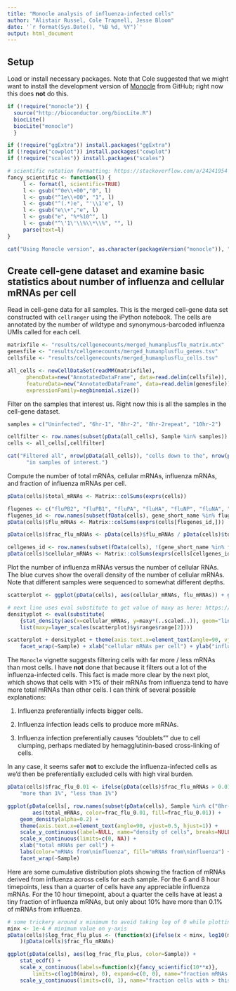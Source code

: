 ```yaml
---
title: "Monocle analysis of influenza-infected cells"
author: "Alistair Russel, Cole Trapnell, Jesse Bloom"
date: '`r format(Sys.Date(), "%B %d, %Y")`'
output: html_document
---
```


## Setup
Load or install necessary packages.
Note that Cole suggested that we might want to install the development version of [Monocle](http://cole-trapnell-lab.github.io/monocle-release/) from GitHub; right now this does **not** do this.
```r

if (!require("monocle")) {
  source("http://bioconductor.org/biocLite.R")
  biocLite()
  biocLite("monocle")
  }

if (!require("ggExtra")) install.packages("ggExtra")
if (!require("cowplot")) install.packages("cowplot")
if (!require("scales")) install.packages("scales")

# scientific notation formatting: https://stackoverflow.com/a/24241954
fancy_scientific <- function(l) {
     l <- format(l, scientific=TRUE)
     l <- gsub("^0e\\+00","0", l)
     l <- gsub("^1e\\+00", "1", l)
     l <- gsub("^(.*)e", "'\\1'e", l)
     l <- gsub("e\\+","e", l)
     l <- gsub("e", "%*%10^", l)
     l <- gsub("^\'1\'\\%\\*\\%", "", l)
     parse(text=l)
}
```
```r
cat("Using Monocle version", as.character(packageVersion("monocle")), "\n")
```

## Create cell-gene dataset and examine basic statistics about number of influenza and cellular mRNAs per cell
Read in cell-gene data for all samples.
This is the merged cell-gene data set constructed with `cellranger` using the iPython notebook.
The cells are annotated by the number of wildtype and synonymous-barcoded influenza UMIs called for each cell.
```r
matrixfile <- "results/cellgenecounts/merged_humanplusflu_matrix.mtx"
genesfile <- "results/cellgenecounts/merged_humanplusflu_genes.tsv"
cellsfile <- "results/cellgenecounts/merged_humanplusflu_cells.tsv"

all_cells <- newCellDataSet(readMM(matrixfile), 
      phenoData=new("AnnotatedDataFrame", data=read.delim(cellsfile)), 
      featureData=new("AnnotatedDataFrame", data=read.delim(genesfile)),
      expressionFamily=negbinomial.size())
```

Filter on the samples that interest us.
Right now this is all the samples in the cell-gene dataset.
```r
samples = c("Uninfected", "6hr-1", "8hr-2", "8hr-2repeat", "10hr-2")

cellfilter <- row.names(subset(pData(all_cells), Sample %in% samples))
cells <- all_cells[,cellfilter]

cat("Filtered all", nrow(pData(all_cells)), "cells down to the", nrow(pData(cells)), 
      "in samples of interest.")
```

Compute the number of total mRNAs, cellular mRNAs, influenza mRNAs, and fraction of influenza mRNAs per cell.
```r
pData(cells)$total_mRNAs <- Matrix::colSums(exprs(cells))

flugenes <- c("fluPB2", "fluPB1", "fluPA", "fluHA", "fluNP", "fluNA", "fluM", "fluNS")
flugenes_id <- row.names(subset(fData(cells), gene_short_name %in% flugenes))
pData(cells)$flu_mRNAs <- Matrix::colSums(exprs(cells[flugenes_id,]))

pData(cells)$frac_flu_mRNAs <- pData(cells)$flu_mRNAs / pData(cells)$total_mRNAs

cellgenes_id <- row.names(subset(fData(cells), !(gene_short_name %in% flugenes)))
pData(cells)$cellular_mRNAs <- Matrix::colSums(exprs(cells[cellgenes_id,]))
```

Plot the number of influenza mRNAs versus the number of cellular RNAs.
The blue curves show the overall density of the number of cellular mRNAs.
Note that different samples were sequenced to somewhat different depths.
```r
scatterplot <- ggplot(pData(cells), aes(cellular_mRNAs, flu_mRNAs)) + geom_point()

# next line uses eval substitute to get value of maxy as here: https://stackoverflow.com/a/10659563
densityplot <- eval(substitute(
    {stat_density(aes(x=cellular_mRNAs, y=maxy*(..scaled..)), geom="line", color='blue')}, 
    list(maxy=layer_scales(scatterplot)$y$range$range[2])))  

scatterplot + densityplot + theme(axis.text.x=element_text(angle=90, vjust=0.5, hjust=1)) + 
    facet_wrap(~Sample) + xlab("cellular mRNAs per cell") + ylab("influenza mRNAs per cell")
```


The `Monocle` vignette suggests filtering cells with far more / less mRNAs than most cells.
I have **not** done that because it filters out a lot of the influenza-infected cells.
This fact is made more clear by the next plot, which shows that cells with >1% of their mRNAs from influenza tend to have more total mRNAs than other cells.
I can think of several possible explanations: 

  1. Influenza preferentially infects bigger cells.
  
  2. Influenza infection leads cells to produce more mRNAs.
  
  2. Influenza infection preferentially causes "doublets"" due to cell clumping, perhaps mediated by hemagglutinin-based cross-linking of cells.
  
In any case, it seems safer **not** to exclude the influenza-infected cells as we'd then be preferentially excluded cells with high viral burden.
```r
pData(cells)$frac_flu_0.01 <- ifelse(pData(cells)$frac_flu_mRNAs > 0.01, 
    "more than 1%", "less than 1%")

ggplot(pData(cells[, row.names(subset(pData(cells), Sample %in% c("8hr-2", "10hr-2")))]), 
        aes(total_mRNAs, color=frac_flu_0.01, fill=frac_flu_0.01)) +
    geom_density(alpha=0.2) +
    theme(axis.text.x=element_text(angle=90, vjust=0.5, hjust=1)) +
    scale_y_continuous(label=NULL, name="density of cells", breaks=NULL, limits=c(0, NA)) + 
    scale_x_continuous(limits=c(0, NA)) +
    xlab("total mRNAs per cell") + 
    labs(color="mRNAs from\ninfluenza", fill="mRNAs from\ninfluenza") + 
    facet_wrap(~Sample)
```

Here are some cumulative distribution plots showing the fraction of mRNAs derived from influenza across cells for each sample.
For the 6 and 8 hour timepoints, less than a quarter of cells have any appreciable influenza mRNAs.
For the 10 hour timepoint, about a quarter the cells have at least a tiny fraction of influenza mRNAs, but only about 10% have more than 0.1% of mRNAs from influenza.
```r
# some trickery around x minimum to avoid taking log of 0 while plotting x on log scale
minx <- 1e-4 # minimum value on y-axis
pData(cells)$log_frac_flu_plus <- (function(x){ifelse(x < minx, log10(minx), log10(x))}
    )(pData(cells)$frac_flu_mRNAs) 

ggplot(pData(cells), aes(log_frac_flu_plus, color=Sample)) + 
    stat_ecdf() + 
    scale_x_continuous(labels=function(x){fancy_scientific(10**x)},
        limits=c(log10(minx), 0), expand=c(0, 0), name="fraction mRNAs from influenza") +
    scale_y_continuous(limits=c(0, 1), name="fraction cells with > this\nmany influenza mRNAs") 
```

